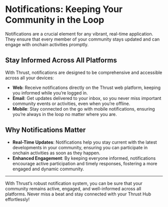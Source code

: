 # Notifications: Keeping Your Community in the Loop

Notifications are a crucial element for any vibrant, real-time application. They ensure that every member of your community stays updated and can engage with onchain activities promptly.

## Stay Informed Across All Platforms

With Thrust, notifications are designed to be comprehensive and accessible across all your devices:

- **Web**: Receive notifications directly on the Thrust web platform, keeping you informed while you’re logged in.
- **Email**: Get updates delivered to your inbox, so you never miss important community events or activities, even when you’re offline.
- **Mobile**: Stay connected on the go with mobile notifications, ensuring you’re always in the loop no matter where you are.

## Why Notifications Matter

- **Real-Time Updates**: Notifications help you stay current with the latest developments in your community, ensuring you can participate in onchain activities as soon as they happen.
- **Enhanced Engagement**: By keeping everyone informed, notifications encourage active participation and timely responses, fostering a more engaged and dynamic community.

---

With Thrust’s robust notification system, you can be sure that your community remains active, engaged, and well-informed across all platforms. Never miss a beat and stay connected with your Thrust Hub effortlessly!
